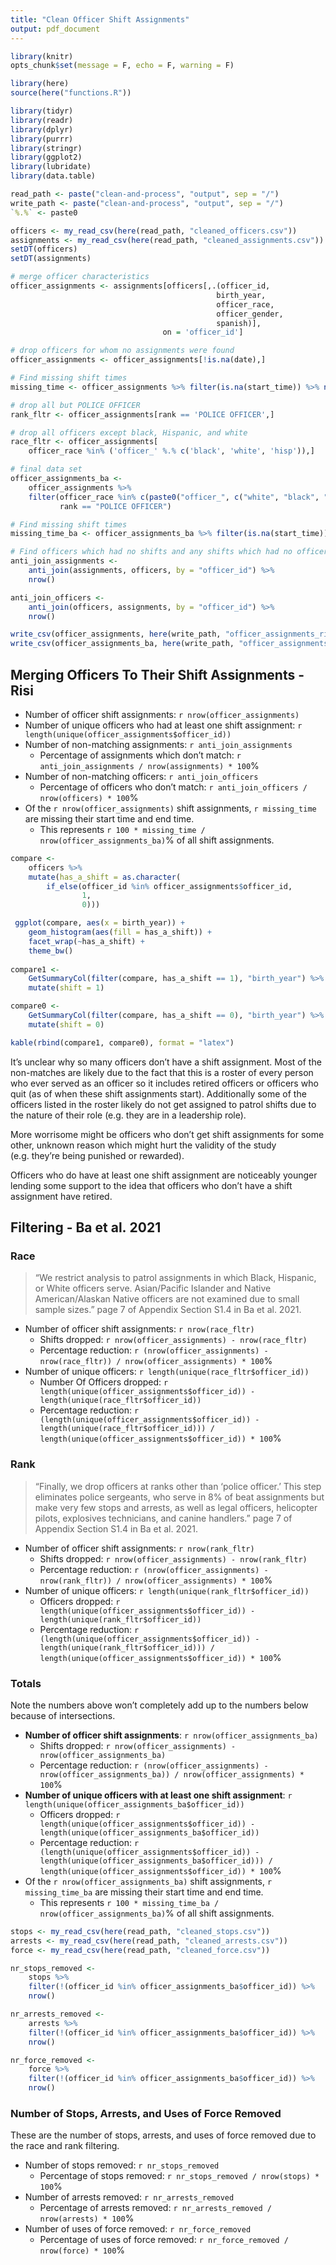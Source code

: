 ```yaml
---
title: "Clean Officer Shift Assignments"
output: pdf_document
---
```


```r
library(knitr)
opts_chunk$set(message = F, echo = F, warning = F)

library(here)
source(here("functions.R"))

library(tidyr)
library(readr)
library(dplyr)
library(purrr)
library(stringr)
library(ggplot2)
library(lubridate)
library(data.table)

read_path <- paste("clean-and-process", "output", sep = "/")
write_path <- paste("clean-and-process", "output", sep = "/")
`%.%` <- paste0
```

```r
officers <- my_read_csv(here(read_path, "cleaned_officers.csv"))
assignments <- my_read_csv(here(read_path, "cleaned_assignments.csv"))
setDT(officers)
setDT(assignments)

# merge officer characteristics
officer_assignments <- assignments[officers[,.(officer_id,
                                              birth_year,
                                              officer_race,
                                              officer_gender,
                                              spanish)],
                                  on = 'officer_id']

# drop officers for whom no assignments were found
officer_assignments <- officer_assignments[!is.na(date),]

# Find missing shift times
missing_time <- officer_assignments %>% filter(is.na(start_time)) %>% nrow()

# drop all but POLICE OFFICER
rank_fltr <- officer_assignments[rank == 'POLICE OFFICER',]

# drop all officers except black, Hispanic, and white
race_fltr <- officer_assignments[
    officer_race %in% ('officer_' %.% c('black', 'white', 'hisp')),]

# final data set
officer_assignments_ba <-
    officer_assignments %>%
    filter(officer_race %in% c(paste0("officer_", c("white", "black", "hisp"))),
           rank == "POLICE OFFICER")

# Find missing shift times
missing_time_ba <- officer_assignments_ba %>% filter(is.na(start_time)) %>% nrow()

# Find officers which had no shifts and any shifts which had no officers
anti_join_assignments <-
    anti_join(assignments, officers, by = "officer_id") %>%
    nrow()

anti_join_officers <-
    anti_join(officers, assignments, by = "officer_id") %>%
    nrow()

write_csv(officer_assignments, here(write_path, "officer_assignments_risi.csv"))
write_csv(officer_assignments_ba, here(write_path, "officer_assignments_ba.csv"))
```

## Merging Officers To Their Shift Assignments - Risi

* Number of officer shift assignments: `r nrow(officer_assignments)`
* Number of unique officers who had at least one shift assignment: `r length(unique(officer_assignments$officer_id))`
* Number of non-matching assignments: `r anti_join_assignments`
    * Percentage of assignments which don't match: `r anti_join_assignments / nrow(assignments) * 100`%
* Number of non-matching officers: `r anti_join_officers`
    * Percentage of officers who don't match: `r anti_join_officers / nrow(officers) * 100`%
* Of the `r nrow(officer_assignments)` shift assignments, `r missing_time` are missing their start time and end time.
    * This represents `r 100 * missing_time / nrow(officer_assignments_ba)`% of all shift assignments.

```r
compare <-
    officers %>%
    mutate(has_a_shift = as.character(
        if_else(officer_id %in% officer_assignments$officer_id,
                1,
                0)))

 ggplot(compare, aes(x = birth_year)) +
    geom_histogram(aes(fill = has_a_shift)) +
    facet_wrap(~has_a_shift) +
    theme_bw()
 
compare1 <-
    GetSummaryCol(filter(compare, has_a_shift == 1), "birth_year") %>%
    mutate(shift = 1)

compare0 <-
    GetSummaryCol(filter(compare, has_a_shift == 0), "birth_year") %>%
    mutate(shift = 0)

kable(rbind(compare1, compare0), format = "latex")
```

It's unclear why so many officers don't have a shift assignment. Most of the non-matches are likely due to the fact that this is a roster of every person who ever served as an officer so it includes retired officers or officers who quit (as of when these shift assignments start). Additionally some of the officers listed in the roster likely do not get assigned to patrol shifts due to the nature of their role (e.g. they are in a leadership role).  

More worrisome might be officers who don't get shift assignments for some other, unknown reason which might hurt the validity of the study (e.g. they're being punished or rewarded).

Officers who do have at least one shift assignment are noticeably younger lending some support to the idea that officers who don't have a shift assignment have retired.

## Filtering - Ba et al. 2021

### Race

> "We restrict analysis to patrol assignments in which Black, Hispanic, or White officers serve. Asian/Pacific Islander and Native American/Alaskan Native officers are not examined due to small sample sizes." page 7 of Appendix Section S1.4 in Ba et al. 2021.

* Number of officer shift assignments: `r nrow(race_fltr)`
    * Shifts dropped: `r nrow(officer_assignments) - nrow(race_fltr)`
    * Percentage reduction: `r (nrow(officer_assignments) - nrow(race_fltr)) / nrow(officer_assignments) * 100`%
* Number of unique officers: `r length(unique(race_fltr$officer_id))`
    * Number Of Officers dropped: `r length(unique(officer_assignments$officer_id)) - length(unique(race_fltr$officer_id))`
    * Percentage reduction: `r (length(unique(officer_assignments$officer_id)) - length(unique(race_fltr$officer_id))) / length(unique(officer_assignments$officer_id)) * 100`%
    
### Rank

> "Finally, we drop officers at ranks other than 'police officer.' This step eliminates police sergeants, who serve in 8% of beat assignments but make very few stops and arrests, as well as legal officers, helicopter pilots, explosives technicians, and canine handlers." page 7 of Appendix Section S1.4 in Ba et al. 2021.

* Number of officer shift assignments: `r nrow(rank_fltr)`
    * Shifts dropped: `r nrow(officer_assignments) - nrow(rank_fltr)`
    * Percentage reduction: `r (nrow(officer_assignments) - nrow(rank_fltr)) / nrow(officer_assignments) * 100`%
* Number of unique officers: `r length(unique(rank_fltr$officer_id))`
    * Officers dropped: `r length(unique(officer_assignments$officer_id)) - length(unique(rank_fltr$officer_id))`
    * Percentage reduction: `r (length(unique(officer_assignments$officer_id)) - length(unique(rank_fltr$officer_id))) / length(unique(officer_assignments$officer_id)) * 100`%
    
### Totals

Note the numbers above won't completely add up to the numbers below because of intersections.

* **Number of officer shift assignments**: `r nrow(officer_assignments_ba)`
    * Shifts dropped: `r nrow(officer_assignments) - nrow(officer_assignments_ba)`
    * Percentage reduction: `r (nrow(officer_assignments) - nrow(officer_assignments_ba)) / nrow(officer_assignments) * 100`%
* **Number of unique officers with at least one shift assignment**: `r length(unique(officer_assignments_ba$officer_id))`
    * Officers dropped: `r length(unique(officer_assignments$officer_id)) - length(unique(officer_assignments_ba$officer_id))`
    * Percentage reduction: `r (length(unique(officer_assignments$officer_id)) - length(unique(officer_assignments_ba$officer_id))) / length(unique(officer_assignments$officer_id)) * 100`%
* Of the `r nrow(officer_assignments_ba)` shift assignments, `r missing_time_ba` are missing their start time and end time.
    * This represents `r 100 * missing_time_ba / nrow(officer_assignments_ba)`% of all shift assignments.

```r
stops <- my_read_csv(here(read_path, "cleaned_stops.csv"))
arrests <- my_read_csv(here(read_path, "cleaned_arrests.csv"))
force <- my_read_csv(here(read_path, "cleaned_force.csv"))

nr_stops_removed <-
    stops %>%
    filter(!(officer_id %in% officer_assignments_ba$officer_id)) %>%
    nrow()

nr_arrests_removed <-
    arrests %>%
    filter(!(officer_id %in% officer_assignments_ba$officer_id)) %>%
    nrow()

nr_force_removed <-
    force %>%
    filter(!(officer_id %in% officer_assignments_ba$officer_id)) %>%
    nrow()
```

### Number of Stops, Arrests, and Uses of Force Removed

These are the number of stops, arrests, and uses of force removed due to the race and rank filtering.

* Number of stops removed: `r nr_stops_removed`
    * Percentage of stops removed: `r nr_stops_removed / nrow(stops) * 100`%
* Number of arrests removed: `r nr_arrests_removed`
    * Percentage of arrests removed: `r nr_arrests_removed / nrow(arrests) * 100`%
* Number of uses of force removed: `r nr_force_removed`
    * Percentage of uses of force removed: `r nr_force_removed / nrow(force) * 100`%
    